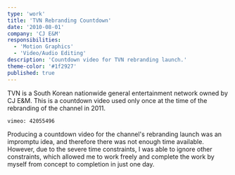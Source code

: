 ```yaml
---
type: 'work'
title: 'TVN Rebranding Countdown'
date: '2010-08-01'
company: 'CJ E&M'
responsibilities:
  - 'Motion Graphics'
  - 'Video/Audio Editing'
description: 'Countdown video for TVN rebranding launch.'
theme-color: '#1f2927'
published: true
---
```



TVN is a South Korean nationwide general entertainment network owned by CJ E&M. This is a countdown video used only once at the time of the rebranding of the channel in 2011.

<VideoContainer>

`vimeo: 42055496`

</VideoContainer>

Producing a countdown video for the channel's rebranding launch was an impromptu idea, and therefore there was not enough time available. However, due to the severe time constraints, I was able to ignore other constraints, which allowed me to work freely and complete the work by myself from concept to completion in just one day.